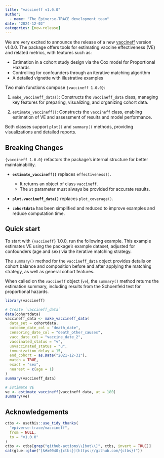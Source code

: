 ```yaml
---
title: "vaccineff v1.0.0"
author:
  - name: "The Epiverse-TRACE development team"
date: "2024-12-02"
categories: [new-release]
---
```


We are very excited to announce the release of a new [vaccineff](https://epiverse-trace.github.io/vaccineff/) version v1.0.0.
The package offers tools for estimating vaccine effectiveness (VE) and related
metrics, with features such as:

* Estimation in a cohort study design via the Cox model for Proportional Hazards  
* Controlling for confounders through an iterative matching algorithm  
* A detailed vignette with illustrative examples

Two main functions compose `{vaccineff 1.0.0}`:

1. `make_vaccineff_data()`: Constructs the `vaccineff_data` class, managing key
features for preparing, visualizing, and organizing cohort data.

2. `estimate_vaccineff()`: Constructs the `vaccineff` class, enabling estimation
of VE and assessment of results and model performance.

Both classes support `plot()` and `summary()` methods, providing visualizations
and detailed reports.

## Breaking Changes

`{vaccineff 1.0.0}` refactors the package's internal structure for better
maintainability.

* **`estimate_vaccineff()`** replaces `effectiveness()`.
  * It returns an object of class `vaccineff`.
  * The `at` parameter must always be provided for accurate results.

* **`plot.vaccineff_data()`** replaces `plot_coverage()`.

* **`cohortdata`** has been simplified and reduced to improve examples and
  reduce computation time.

## Quick start

To start with `{vaccineff}` 1.0.0, run the following example.
This example estimates VE using the package's example dataset, adjusted
for confounders (age and sex) via the iterative matching strategy.

The `summary()` method for the `vaccineff_data` object provides details
on cohort balance and composition before and after applying the matching
strategy, as well as general cohort features.

When called on the `vaccineff` object (`ve`), the `summary()` method
returns the estimation summary, including results from the Schoenfeld
test for proportional hazards.

```r
library(vaccineff)

# Create `vaccineff_data`
data(cohortdata)
vaccineff_data <- make_vaccineff_data(
  data_set = cohortdata,
  outcome_date_col = "death_date",
  censoring_date_col = "death_other_causes",
  vacc_date_col = "vaccine_date_2",
  vaccinated_status = "v",
  unvaccinated_status = "u",
  immunization_delay = 15,
  end_cohort = as.Date("2021-12-31"),
  match = TRUE,
  exact = "sex",
  nearest = c(age = 1)
)
summary(vaccineff_data)

# Estimate VE
ve <- estimate_vaccineff(vaccineff_data, at = 180)
summary(ve)
```

## Acknowledgements

```r
ctbs <- usethis::use_tidy_thanks(
  "epiverse-trace/vaccineff",
  from = NULL,
  to = "v1.0.0"
)
ctbs <- ctbs[grep("github-actions\\[bot\\]", ctbs, invert = TRUE)]
cat(glue::glue("[&#x0040;{ctbs}](https://github.com/{ctbs})"))
```
